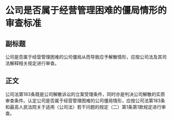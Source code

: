 # 公司是否属于经营管理困难的僵局情形的审查标准
## 副标题
公司是否属于经营管理困难的公司僵局从而导致应予解散情形，应按公司法及其司法解释相关规定进行审查。
## 正文
公司法第183条既是公司解散诉讼的立案受理条件，同时亦是判决公司解散的实质审查条件。认定公司是否属于经营管理困难的公司僵局情形，应按公司法第183条和最高人民法院关于适用〈公司法〉若干问题的规定（二）第1条第1款规定进行审查。